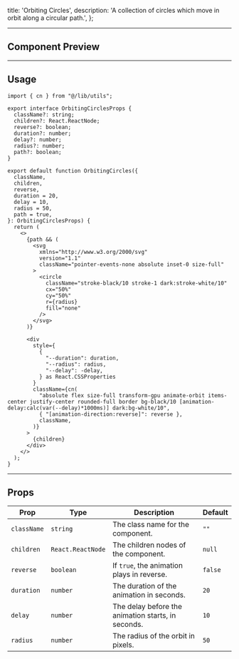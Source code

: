   title: 'Orbiting Circles',
  description:
    'A collection of circles which move in orbit along a circular path.',
};

---

## Component Preview


<ComponentCodePreview name="orbitingcircles" hasReTrigger isFitheight />

---

## Usage


```tsx orbitingcircles.tsx
import { cn } from "@/lib/utils";

export interface OrbitingCirclesProps {
  className?: string;
  children?: React.ReactNode;
  reverse?: boolean;
  duration?: number;
  delay?: number;
  radius?: number;
  path?: boolean;
}

export default function OrbitingCircles({
  className,
  children,
  reverse,
  duration = 20,
  delay = 10,
  radius = 50,
  path = true,
}: OrbitingCirclesProps) {
  return (
    <>
      {path && (
        <svg
          xmlns="http://www.w3.org/2000/svg"
          version="1.1"
          className="pointer-events-none absolute inset-0 size-full"
        >
          <circle
            className="stroke-black/10 stroke-1 dark:stroke-white/10"
            cx="50%"
            cy="50%"
            r={radius}
            fill="none"
          />
        </svg>
      )}

      <div
        style={
          {
            "--duration": duration,
            "--radius": radius,
            "--delay": -delay,
          } as React.CSSProperties
        }
        className={cn(
          "absolute flex size-full transform-gpu animate-orbit items-center justify-center rounded-full border bg-black/10 [animation-delay:calc(var(--delay)*1000ms)] dark:bg-white/10",
          { "[animation-direction:reverse]": reverse },
          className,
        )}
      >
        {children}
      </div>
    </>
  );
}

```

---

## Props

| Prop         | Type               | Description                                   | Default |
|--------------|--------------------|-----------------------------------------------|---------|
| `className`  | `string`           | The class name for the component.             | `""`    |
| `children`   | `React.ReactNode`  | The children nodes of the component.          | `null`  |
| `reverse`    | `boolean`          | If `true`, the animation plays in reverse.    | `false` |
| `duration`   | `number`           | The duration of the animation in seconds.     | `20`    |
| `delay`      | `number`           | The delay before the animation starts, in seconds. | `10` |
| `radius`     | `number`           | The radius of the orbit in pixels.            | `50`    |
